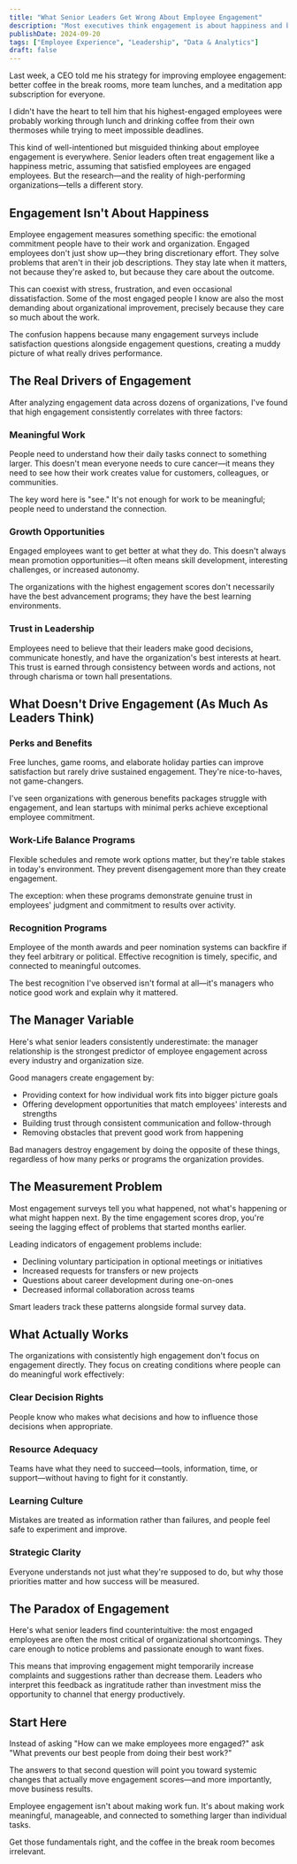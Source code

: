 ```yaml
---
title: "What Senior Leaders Get Wrong About Employee Engagement"
description: "Most executives think engagement is about happiness and benefits. The reality is more complex—and more actionable—than they realize."
publishDate: 2024-09-20
tags: ["Employee Experience", "Leadership", "Data & Analytics"]
draft: false
---
```


Last week, a CEO told me his strategy for improving employee engagement: better coffee in the break rooms, more team lunches, and a meditation app subscription for everyone.

I didn't have the heart to tell him that his highest-engaged employees were probably working through lunch and drinking coffee from their own thermoses while trying to meet impossible deadlines.

This kind of well-intentioned but misguided thinking about employee engagement is everywhere. Senior leaders often treat engagement like a happiness metric, assuming that satisfied employees are engaged employees. But the research—and the reality of high-performing organizations—tells a different story.

## Engagement Isn't About Happiness

Employee engagement measures something specific: the emotional commitment people have to their work and organization. Engaged employees don't just show up—they bring discretionary effort. They solve problems that aren't in their job descriptions. They stay late when it matters, not because they're asked to, but because they care about the outcome.

This can coexist with stress, frustration, and even occasional dissatisfaction. Some of the most engaged people I know are also the most demanding about organizational improvement, precisely because they care so much about the work.

The confusion happens because many engagement surveys include satisfaction questions alongside engagement questions, creating a muddy picture of what really drives performance.

## The Real Drivers of Engagement

After analyzing engagement data across dozens of organizations, I've found that high engagement consistently correlates with three factors:

### Meaningful Work
People need to understand how their daily tasks connect to something larger. This doesn't mean everyone needs to cure cancer—it means they need to see how their work creates value for customers, colleagues, or communities.

The key word here is "see." It's not enough for work to be meaningful; people need to understand the connection.

### Growth Opportunities
Engaged employees want to get better at what they do. This doesn't always mean promotion opportunities—it often means skill development, interesting challenges, or increased autonomy.

The organizations with the highest engagement scores don't necessarily have the best advancement programs; they have the best learning environments.

### Trust in Leadership
Employees need to believe that their leaders make good decisions, communicate honestly, and have the organization's best interests at heart. This trust is earned through consistency between words and actions, not through charisma or town hall presentations.

## What Doesn't Drive Engagement (As Much As Leaders Think)

### Perks and Benefits
Free lunches, game rooms, and elaborate holiday parties can improve satisfaction but rarely drive sustained engagement. They're nice-to-haves, not game-changers.

I've seen organizations with generous benefits packages struggle with engagement, and lean startups with minimal perks achieve exceptional employee commitment.

### Work-Life Balance Programs
Flexible schedules and remote work options matter, but they're table stakes in today's environment. They prevent disengagement more than they create engagement.

The exception: when these programs demonstrate genuine trust in employees' judgment and commitment to results over activity.

### Recognition Programs
Employee of the month awards and peer nomination systems can backfire if they feel arbitrary or political. Effective recognition is timely, specific, and connected to meaningful outcomes.

The best recognition I've observed isn't formal at all—it's managers who notice good work and explain why it mattered.

## The Manager Variable

Here's what senior leaders consistently underestimate: the manager relationship is the strongest predictor of employee engagement across every industry and organization size.

Good managers create engagement by:
- Providing context for how individual work fits into bigger picture goals
- Offering development opportunities that match employees' interests and strengths
- Building trust through consistent communication and follow-through
- Removing obstacles that prevent good work from happening

Bad managers destroy engagement by doing the opposite of these things, regardless of how many perks or programs the organization provides.

## The Measurement Problem

Most engagement surveys tell you what happened, not what's happening or what might happen next. By the time engagement scores drop, you're seeing the lagging effect of problems that started months earlier.

Leading indicators of engagement problems include:
- Declining voluntary participation in optional meetings or initiatives
- Increased requests for transfers or new projects
- Questions about career development during one-on-ones
- Decreased informal collaboration across teams

Smart leaders track these patterns alongside formal survey data.

## What Actually Works

The organizations with consistently high engagement don't focus on engagement directly. They focus on creating conditions where people can do meaningful work effectively:

### Clear Decision Rights
People know who makes what decisions and how to influence those decisions when appropriate.

### Resource Adequacy
Teams have what they need to succeed—tools, information, time, or support—without having to fight for it constantly.

### Learning Culture
Mistakes are treated as information rather than failures, and people feel safe to experiment and improve.

### Strategic Clarity
Everyone understands not just what they're supposed to do, but why those priorities matter and how success will be measured.

## The Paradox of Engagement

Here's what senior leaders find counterintuitive: the most engaged employees are often the most critical of organizational shortcomings. They care enough to notice problems and passionate enough to want fixes.

This means that improving engagement might temporarily increase complaints and suggestions rather than decrease them. Leaders who interpret this feedback as ingratitude rather than investment miss the opportunity to channel that energy productively.

## Start Here

Instead of asking "How can we make employees more engaged?" ask "What prevents our best people from doing their best work?"

The answers to that second question will point you toward systemic changes that actually move engagement scores—and more importantly, move business results.

Employee engagement isn't about making work fun. It's about making work meaningful, manageable, and connected to something larger than individual tasks.

Get those fundamentals right, and the coffee in the break room becomes irrelevant.